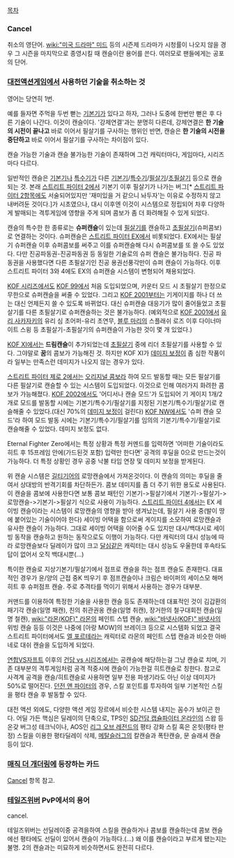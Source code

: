 [[목차]]
=== Cancel ===
취소의 영단어. [[wiki:"미국 드라마" 미드]] 등의 시즌제 드라마가 시청률이 나오지 않을 경우 그 시즌을 마지막으로 종영시킬 때 캔슬이란 용어를 쓴다. 여러모로 팬들에게는 공포의 단어.

=== [[대전액션게임]]에서 사용하던 기술을 취소하는 것 ===
영어는 당연히 1번.

예를 들자면 주먹을 두번 뻗는 [[기본기]]가 있다고 하자, 그러나 도중에 한번만 뻗은 후 다른 기술이 나간다. 이것이 캔슬이다. '강제연결'과는 분명히 다른데, 강제연결은 '''한 기술의 시전이 끝나고''' 바로 이어서 필살기를 구사하는 행위인 반면, 캔슬은 '''한 기술의 시전을 중단하고''' 바로 이어서 필살기를 구사하는 차이점이 있다. 

캔슬 가능한 기술과 캔슬 불가능한 기술이 존재하며 그건 캐릭터마다, 게임마다, 시리즈마다 다르다.

일반적인 캔슬은 [[기본기]]나 [[특수기]]가 다른 [[기본기]]/[[특수기]]/[[필살기]]/[[초필살기]] 등으로 캔슬되는 것. 본래 [[스트리트 파이터 2]]에서 기본기 이후 필살기가 나가는 버그[* [[스트리트 파이터 2]]항목에도 서술되어있지만 '재미있을 거 같으니 놔두자'는 이유로 수정하지 않고 내버려둔 것이다.]가 시초였으나, 대시 이후엔 이것이 시스템으로 정립되어 차후 다양하게 발매되는 격투게임에 영향을 주게 되며 콤보가 좀 더 화려해질 수 있게 되었다.

캔슬의 특수한 한 종류로는 '''슈퍼캔슬'''이 있는데 [[필살기]]를 캔슬하고 [[초필살기]](슈퍼콤보)로 연결하는 것이다. 슈퍼캔슬은 [[스트리트 파이터 EX]]에서 비롯되었다. EX에서는 필살기 슈퍼캔슬 이후 슈퍼콤보를 써주고 이를 슈퍼캔슬해 다시 슈퍼콤보를 또 쓸 수도 있었다. 다만 진공파동권-진공파동권 등 동일한 기술로의 슈퍼 캔슬은 불가능하다. 진공 파동권을 사용했다면 다른 초필살기인 진공 용권선풍각만이 슈퍼 캔슬이 가능하다. 이후 스트리트 파이터 3와 4에도 EX의 슈퍼캔슬 시스템이 변형되어 채용되었다.

[[KOF 시리즈]]에서도 [[KOF 99]]에서 처음 도입되었으며, 카운터 모드 시 초필살기 한정으로 무한으로 슈퍼캔슬을 써줄 수 있었다. 그리고 [[KOF 2001]]부터는 기게이지를 하나 더 쓰는 대신 언제든지 쓸 수 있도록 바뀌었다. 대신 슈퍼캔슬 대응기가 많이 줄어들었고 초필살기를 다른 초필살기로 슈퍼캔슬하는 것은 불가능하다. (예외적으로 [[KOF 2001]]에서 [[유리 사카자키]]의 유리 심 초어퍼-유리 초연무, [[블루 마리]]의 스플래쉬 로즈 이후 다이너마이트 스윙 등 초필살기-초필살기의 슈퍼캔슬이 가능한 것이 몇 개 있었다.)

[[KOF XI]]에서는 '''드림캔슬'''이 추가되었는데 [[초필살기]] 중에 리더 초필살기를 사용할 수 있다. 그야말로 '''꿈'''의 콤보가 가능해진 것. 하지만 KOF XI가 [[데미지 보정]]이 좀 심한 작품이라 일부는 만족스런 데미지가 나오지 않는 경우가 있다.

[[스트리트 파이터 제로 2]]에서는 [[오리지널 콤보]]라 하여 모드 발동할 때는 모든 필살기를 다른 필살기로 캔슬할 수 있는 시스템이 도입되었다. 이것으로 인해 여러가지 화려한 콤보가 가능해졌다. [[KOF 2002]]에서도 '어디서나 캔슬 모드'가 도입되어 기 게이지 1개/2개로 모드를 발동할 시에는 기본기/특수기/필살기를 지정된 기본기/특수기/필살기로 캔슬해줄 수 있었다.(대신 70%의 [[데미지 보정]]이 걸린다) [[KOF NW]]에서도 '슈퍼 캔슬 모드'라 하여 모드 발동 시에는 기본기/특수기/필살기를 임의의 기본기/특수기/필살기로 캔슬해줄 수 있었다. 데미지 보정도 없다.

Eternal Fighter Zero에서는 특정 상황과 특정 커멘드를 입력하면 '어떠한 기술이라도 히트 후 15프레임 안에(가드된것 포함) 입력만 한다면' 공격의 후딜을 0으로 만드는것이 가능하다. 더 특정 상황인 경우 공중 낙불 타임 연장 및 데미지 보정을 받게된다.

위 캔슬 시스템은 [[길티기어]]의 로망캔슬에서 가져온것이다. 이 캔슬의 의미는 후딜을 줄여서 상대방의 반격기회를 차단하든가. 콤보 데미지를 좀 더 주기 위한 용도로 사용된다. 이 캔슬을 콤보에 사용한다면 보통 콤보 패턴인 기본기->필살기에서 기본기->필살기->로망캔슬->기본기->필살기 식으로 사용이 가능하다. [[스트리트 파이터 4]]에서는 EX 세이빙 캔슬이라는 시스템이 로망캔슬의 영향을 받아 생겨났는데, 필살기 사용 중(발이 땅에 붙어있는 기술이어야 한다) 세이빙 어택을 함으로써 게이지를 소모하여 로망캔슬과 유사한 캔슬이 가능하다. 그대로 세이빙 어택을 이어줄 수도 있지만 대시/백대시로 세이빙 동작을 캔슬하고 원하는 동작으로도 이행이 가능하다. 다만 캐릭터의 대시 성능에 따라 로망캔슬보다 딜레이가 많이 크고 [[달심]]같은 캐릭터는 대시 성능도 우울한데 후속타도 답이 없어서 오직 백대시뿐(...)

특이한 캔슬로 지상기본기/필살기에서 점프로 캔슬을 하는 점프 캔슬도 존재한다. 대표적인 경우가 윤/양의 근접 중K 띄우기 후 점프캔슬이나 크림슨 바이퍼의 세이스모 해머 히트 후 슈퍼점프 캔슬. 주로 추격타를 먹이기 위해서 사용하는 경우가 대부분.

커맨드를 이용하여 특정한 기술을 사용한 캔슬 등도 존재하는데 대표적인 것이 김갑환의 패기각 캔슬(일명 패캔), 친의 취관권옹 캔슬(일명 취캔), 장거한의 철구대회전 캔슬(일명 철캔), [[wiki:"라몬(KOF)" 라몬]]의 페인트 스텝 캔슬, [[wiki:"바넷사(KOF)" 바넷사]]의 위빙 캔슬 등등 이것은 나중에 [아랑 MOW]의 브레이크 등으로 시스템화 되었고 결국 스트리트 파이터에서도 [[엘 포르테]]라는 캐릭터로 라몬의 페인트 스텝 캔슬과 비슷한 아바네로 대쉬 캔슬을 도입하게 되었다.

[[연합VS자프트]] 이후의 [[건담 vs 시리즈]]에서는 공캔슬에 해당하는걸 그냥 캔슬로 치며, 기존 대부분의 격투게임처럼 공격 적중시에 캔슬이 가능한걸 히트캔슬로 칭한다. 참고로 사격계 공격을 캔슬/히트캔슬로 사용하면 일부 전용 파생기라도 아닌 이상 데미지가 50%로 떨어진다.
[[던전 앤 파이터]]의 경우, 스킬 포인트를 투자하여 일부 기본적인 스킬을 평타 캔슬 후 발동할 수 있다.

대전 액션 외에도, 다양한 액션 게임 장르에서 비슷한 시스템 내지는 꼼수가 보이곤 한다. 어딜 가든 핵심은 딜레이의 단축으로, TPS인 [[SD건담 캡슐파이터 온라인]]의 스왑 등 온갖 버그성 테크닉이나, AOS인 [[리그 오브 레전드]]의 평타 강화 스킬 혹은 온힛(평타 판정) 스킬을 이용한 평타딜레이 삭제, [[메탈슬러그]]의 칼캔슬과 폭탄캔슬, 문 슬래셔 캔슬 등이 있다.

=== [[매직 더 개더링]]에 등장하는 카드 ===
[[Cancel]] 항목 참고.
=== [[테일즈위버]] PvP에서의 용어 ===
cancel.

테일즈위버는 선딜레이중 공격을하여 스킬을 캔슬하거나 콤보를 캔슬하는데 콤보 캔슬에선 평타에도 선딜이 있어서 캔슬이 가능하다.(...)
왜 이를 캔슬이라고 부르게 됐는지는 불명. 2의 캔슬과는 미묘하게 비슷하면서도 완전히 다르다.

